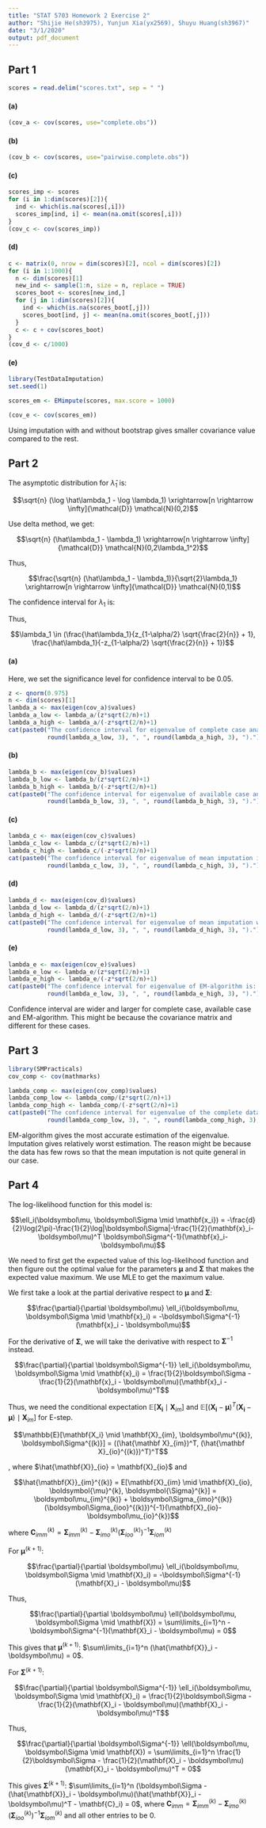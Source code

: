 ```yaml
---
title: "STAT 5703 Homework 2 Exercise 2"
author: "Shijie He(sh3975), Yunjun Xia(yx2569), Shuyu Huang(sh3967)"
date: "3/1/2020"
output: pdf_document
---
```


## Part 1

```r
scores = read.delim("scores.txt", sep = " ")
```

#### (a)

```r
(cov_a <- cov(scores, use="complete.obs"))
```

#### (b)

```r
(cov_b <- cov(scores, use="pairwise.complete.obs"))
```

#### (c)

```r
scores_imp <- scores
for (i in 1:dim(scores)[2]){
  ind <- which(is.na(scores[,i]))
  scores_imp[ind, i] <- mean(na.omit(scores[,i]))
}
(cov_c <- cov(scores_imp))
```

#### (d)

```r
c <- matrix(0, nrow = dim(scores)[2], ncol = dim(scores)[2])
for (i in 1:1000){
  n <- dim(scores)[1]
  new_ind <- sample(1:n, size = n, replace = TRUE)
  scores_boot <- scores[new_ind,]
  for (j in 1:dim(scores)[2]){
    ind <- which(is.na(scores_boot[,j]))
    scores_boot[ind, j] <- mean(na.omit(scores_boot[,j]))
  }
  c <- c + cov(scores_boot)
}
(cov_d <- c/1000)
```

#### (e)

```r
library(TestDataImputation)
set.seed(1)
```

```r
scores_em <- EMimpute(scores, max.score = 1000)
```

```r
(cov_e <- cov(scores_em))
```

Using imputation with and without bootstrap gives smaller covariance value compared to the rest. 

## Part 2

The asymptotic distribution for $\hat\lambda_1$ is:

$$\sqrt{n} (\log \hat\lambda_1 - \log \lambda_1) \xrightarrow[n \rightarrow \infty]{\mathcal{D}} \mathcal{N}(0,2)$$

Use delta method, we get:

$$\sqrt{n} (\hat\lambda_1 - \lambda_1) \xrightarrow[n \rightarrow \infty]{\mathcal{D}} \mathcal{N}(0,2\lambda_1^2)$$

Thus,

$$\frac{\sqrt{n} (\hat\lambda_1 - \lambda_1)}{\sqrt{2}\lambda_1} \xrightarrow[n \rightarrow \infty]{\mathcal{D}} \mathcal{N}(0,1)$$

The confidence interval for $\lambda_1$ is:

\begin{align*}
\mathbb{P}[-z_{1-\alpha/2} < \frac{\sqrt{n} (\hat\lambda_1 - \lambda_1)}{\sqrt{2}\lambda_1} < z_{1-\alpha/2}] &= 1 - \alpha \\
\mathbb{P}[-z_{1-\alpha/2} \sqrt{\frac{2}{n}}\lambda_1 < \hat\lambda_1 - \lambda_1 < z_{1-\alpha/2} \sqrt{\frac{2}{n}}\lambda_1] &= 1 - \alpha \\
\mathbb{P}[(-z_{1-\alpha/2} \sqrt{\frac{2}{n}} + 1) \lambda_1 < \hat\lambda_1 < (z_{1-\alpha/2} \sqrt{\frac{2}{n}} + 1) \lambda_1] &= 1 - \alpha \\
\mathbb{P}[\frac{\hat\lambda_1}{z_{1-\alpha/2} \sqrt{\frac{2}{n}} + 1} < \lambda_1 < \frac{\hat\lambda_1}{-z_{1-\alpha/2} \sqrt{\frac{2}{n}} + 1}] &= 1 - \alpha 
\end{align*}

Thus,

$$\lambda_1 \in (\frac{\hat\lambda_1}{z_{1-\alpha/2} \sqrt{\frac{2}{n}} + 1}, \frac{\hat\lambda_1}{-z_{1-\alpha/2} \sqrt{\frac{2}{n}} + 1})$$

#### (a)

Here, we set the significance level for confidence interval to be 0.05.

```r
z <- qnorm(0.975)
n <- dim(scores)[1]
lambda_a <- max(eigen(cov_a)$values)
lambda_a_low <- lambda_a/(z*sqrt(2/n)+1)
lambda_a_high <- lambda_a/(-z*sqrt(2/n)+1)
cat(paste0("The confidence interval for eigenvalue of complete case analysis is: (", 
           round(lambda_a_low, 3), ", ", round(lambda_a_high, 3), ")."))
```

#### (b)

```r
lambda_b <- max(eigen(cov_b)$values)
lambda_b_low <- lambda_b/(z*sqrt(2/n)+1)
lambda_b_high <- lambda_b/(-z*sqrt(2/n)+1)
cat(paste0("The confidence interval for eigenvalue of available case analysis is: (", 
           round(lambda_b_low, 3), ", ", round(lambda_b_high, 3), ")."))
```

#### (c)

```r
lambda_c <- max(eigen(cov_c)$values)
lambda_c_low <- lambda_c/(z*sqrt(2/n)+1)
lambda_c_high <- lambda_c/(-z*sqrt(2/n)+1)
cat(paste0("The confidence interval for eigenvalue of mean imputation is: (", 
           round(lambda_c_low, 3), ", ", round(lambda_c_high, 3), ")."))
```

#### (d)

```r
lambda_d <- max(eigen(cov_d)$values)
lambda_d_low <- lambda_d/(z*sqrt(2/n)+1)
lambda_d_high <- lambda_d/(-z*sqrt(2/n)+1)
cat(paste0("The confidence interval for eigenvalue of mean imputation with bootstrap is: (", 
           round(lambda_d_low, 3), ", ", round(lambda_d_high, 3), ")."))
```

#### (e)

```r
lambda_e <- max(eigen(cov_e)$values)
lambda_e_low <- lambda_e/(z*sqrt(2/n)+1)
lambda_e_high <- lambda_e/(-z*sqrt(2/n)+1)
cat(paste0("The confidence interval for eigenvalue of EM-algorithm is: (", 
           round(lambda_e_low, 3), ", ", round(lambda_e_high, 3), ")."))
```

Confidence interval are wider and larger for complete case, available case and EM-algorithm. This might be because the covariance matrix and different for these cases.

## Part 3

```r
library(SMPracticals)
cov_comp <- cov(mathmarks)

lambda_comp <- max(eigen(cov_comp)$values)
lambda_comp_low <- lambda_comp/(z*sqrt(2/n)+1)
lambda_comp_high <- lambda_comp/(-z*sqrt(2/n)+1)
cat(paste0("The confidence interval for eigenvalue of the complete data is: (", 
           round(lambda_comp_low, 3), ", ", round(lambda_comp_high, 3), ")."))
```

EM-algorithm gives the most accurate estimation of the eigenvalue. Imputation gives relatively worst estimation. The reason might be because the data has few rows so that the mean imputation is not quite general in our case.

## Part 4

The log-likelihood function for this model is:

$$\ell_i(\boldsymbol\mu, \boldsymbol\Sigma \mid \mathbf{x_i}) = -\frac{d}{2}\log(2\pi)-\frac{1}{2}\log|\boldsymbol\Sigma|-\frac{1}{2}(\mathbf{x}_i-\boldsymbol\mu)^T \boldsymbol\Sigma^{-1}(\mathbf{x}_i-\boldsymbol\mu)$$

We need to first get the expected value of this log-likelihood function and then figure out the optimal value for the parameters $\boldsymbol\mu$ and $\boldsymbol\Sigma$ that makes the expected value maximum. We use MLE to get the maximum value. 

We first take a look at the partial derivative respect to $\boldsymbol\mu$ and $\boldsymbol\Sigma$:

$$\frac{\partial}{\partial \boldsymbol\mu} \ell_i(\boldsymbol\mu, \boldsymbol\Sigma \mid \mathbf{x}_i) = -\boldsymbol\Sigma^{-1}(\mathbf{x}_i - \boldsymbol\mu)$$

For the derivative of $\boldsymbol\Sigma$, we will take the derivative with respect to $\boldsymbol\Sigma^{-1}$ instead.

$$\frac{\partial}{\partial \boldsymbol\Sigma^{-1}} \ell_i(\boldsymbol\mu, \boldsymbol\Sigma \mid \mathbf{x}_i) = \frac{1}{2}\boldsymbol\Sigma - \frac{1}{2}(\mathbf{x}_i - \boldsymbol\mu)(\mathbf{x}_i - \boldsymbol\mu)^T$$

Thus, we need the conditional expectation $\mathbb{E}[\mathbf{X_i} \mid \mathbf{X}_{im}]$ and $\mathbb{E}[(\mathbf{X_i}-\boldsymbol\mu)^T(\mathbf{X_i}-\boldsymbol\mu) \mid \mathbf{X}_{im}]$ for E-step.

\textbf{E-step:}

$$\mathbb{E}[\mathbf{X_i} \mid \mathbf{X}_{im}, \boldsymbol\mu^{(k)}, \boldsymbol\Sigma^{(k)}] = ((\hat{\mathbf X}_{im})^T, (\hat{\mathbf X}_{io}^{(k)})^T)^T$$

, where $\hat{\mathbf{X}}_{io} = \mathbf{X}_{io}$ and

$$\hat{\mathbf{X}}_{im}^{(k)} = E[\mathbf{X}_{im} \mid \mathbf{X}_{io}, \boldsymbol{\mu}^{k}, \boldsymbol{\Sigma}^{k}] = \boldsymbol\mu_{im}^{(k)} + \boldsymbol\Sigma_{imo}^{(k)}(\boldsymbol\Sigma_{ioo}^{(k)})^{-1}(\mathbf{X}_{io}-\boldsymbol\mu_{io}^{k})$$

\begin{align*}
\mathbb{E}[(\mathbf{X_i}-\boldsymbol\mu)(\mathbf{X_i}-\boldsymbol\mu)^T \mid \mathbf{X}_{im}, \boldsymbol\mu^{(k)}, \boldsymbol\Sigma^{(k)}] 
&= \mathbb{E} \begin{bmatrix}
(\mathbf{X}_{io} - \boldsymbol\mu_{io}^{(k)})(\mathbf{X}_{io} - \boldsymbol\mu_{io}^{(k)})^T & (\mathbf{X}_{io} - \boldsymbol\mu_{io}^{(k)})(\mathbf{X}_{im} - \boldsymbol\mu_{im}^{(k)})^T\\
(\mathbf{X}_{im} - \boldsymbol\mu_{im}^{(k)})(\mathbf{X}_{io} - \boldsymbol\mu_{io}^{(k)})^T & (\mathbf{X}_{im} - \boldsymbol\mu_{im}^{(k)})(\mathbf{X}_{im} - \boldsymbol\mu_{im}^{(k)})^T\\
\end{bmatrix} \\ 
&= \begin{bmatrix}
(\hat{\mathbf{X}}_{io} - \boldsymbol\mu_{io}^{(k)})(\hat{\mathbf{X}}_{io} - \boldsymbol\mu_{io}^{(k)})^T & (\hat{\mathbf{X}}_{io} - \boldsymbol\mu_{io}^{(k)})(\hat{\mathbf{X}}_{im} - \boldsymbol\mu_{im}^{(k)})^T\\
(\hat{\mathbf{X}}_{im} - \boldsymbol\mu_{im}^{(k)})(\hat{\mathbf{X}}_{io} - \boldsymbol\mu_{io}^{(k)})^T & (\hat{\mathbf{X}}_{im} - \boldsymbol\mu_{im}^{(k)})(\hat{\mathbf{X}}_{im} - \boldsymbol\mu_{im}^{(k)})^T + \mathbf{C}_{imm}\\
\end{bmatrix} 
\end{align*}

where $\mathbf{C}_{imm}^{(k)} = \boldsymbol\Sigma_{imm}^{(k)} - \boldsymbol\Sigma_{imo}^{(k)}(\boldsymbol\Sigma_{ioo}^{(k)})^{-1}\boldsymbol\Sigma_{iom}^{(k)}$

\textbf{M-step:}

For $\boldsymbol\mu^{(k+1)}$:

$$\frac{\partial}{\partial \boldsymbol\mu} \ell_i(\boldsymbol\mu, \boldsymbol\Sigma \mid \mathbf{X}_i) = -\boldsymbol\Sigma^{-1}(\mathbf{X}_i - \boldsymbol\mu)$$

Thus,

$$\frac{\partial}{\partial \boldsymbol\mu} \ell(\boldsymbol\mu, \boldsymbol\Sigma \mid \mathbf{X}) = \sum\limits_{i=1}^n -\boldsymbol\Sigma^{-1}(\mathbf{X}_i - \boldsymbol\mu) = 0$$

This gives that $\boldsymbol\mu^{(k+1)}$: $\sum\limits_{i=1}^n (\hat{\mathbf{X}}_i - \boldsymbol\mu) = 0$.

For $\boldsymbol\Sigma^{(k+1)}$:

$$\frac{\partial}{\partial \boldsymbol\Sigma^{-1}} \ell_i(\boldsymbol\mu, \boldsymbol\Sigma \mid \mathbf{X}_i) = \frac{1}{2}\boldsymbol\Sigma - \frac{1}{2}(\mathbf{X}_i - \boldsymbol\mu)(\mathbf{X}_i - \boldsymbol\mu)^T$$

Thus, 

$$\frac{\partial}{\partial \boldsymbol\Sigma^{-1}} \ell(\boldsymbol\mu, \boldsymbol\Sigma \mid \mathbf{X}) = \sum\limits_{i=1}^n \frac{1}{2}\boldsymbol\Sigma - \frac{1}{2}(\mathbf{X}_i - \boldsymbol\mu)(\mathbf{X}_i - \boldsymbol\mu)^T = 0$$

This gives $\boldsymbol\Sigma^{(k+1)}$: $\sum\limits_{i=1}^n (\boldsymbol\Sigma - (\hat{\mathbf{X}}_i - \boldsymbol\mu)(\hat{\mathbf{X}}_i - \boldsymbol\mu)^T - \mathbf{C}_i) = 0$, where $\mathbf{C}_{imm} = \boldsymbol\Sigma_{imm}^{(k)} - \boldsymbol\Sigma_{imo}^{(k)}(\boldsymbol\Sigma_{ioo}^{(k)})^{-1}\boldsymbol\Sigma_{iom}^{(k)}$ and all other entries to be 0.
